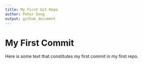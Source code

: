 ```yaml
---
title: My First Git Repo
author: Peter Song
output: github_document
---
```


# My First Commit

Here is some text that constitutes my first commit in my first repo. 